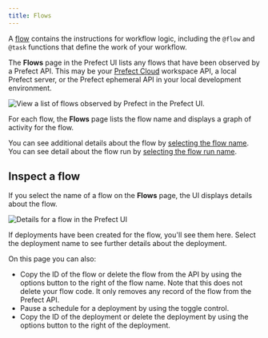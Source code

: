 ```yaml
---
title: Flows
---
```


A [flow](/2.8/concepts/flows/) contains the instructions for workflow logic, including the `@flow` and `@task` functions that define the work of your workflow. 

The **Flows** page in the Prefect UI lists any flows that have been observed by a Prefect API. This may be your [Prefect Cloud](/2.8/ui/cloud/) workspace API, a local Prefect server, or the Prefect ephemeral API in your local development environment.

![View a list of flows observed by Prefect in the Prefect UI.](../img/ui/flows.png)

For each flow, the **Flows** page lists the flow name and displays a graph of activity for the flow.

You can see additional details about the flow by [selecting the flow name](#inspect-a-flow). You can see detail about the flow run by [selecting the flow run name](/2.8/ui/flow-runs/#inspect-a-flow-run).

## Inspect a flow

If you select the name of a flow on the **Flows** page, the UI displays details about the flow.

![Details for a flow in the Prefect UI](../img/ui/flow-details.png)

If deployments have been created for the flow, you'll see them here. Select the deployment name to see further details about the deployment.

On this page you can also:

- Copy the ID of the flow or delete the flow from the API by using the options button to the right of the flow name. Note that this does not delete your flow code. It only removes any record of the flow from the Prefect API.
- Pause a schedule for a deployment by using the toggle control.
- Copy the ID of the deployment or delete the deployment by using the options button to the right of the deployment.
